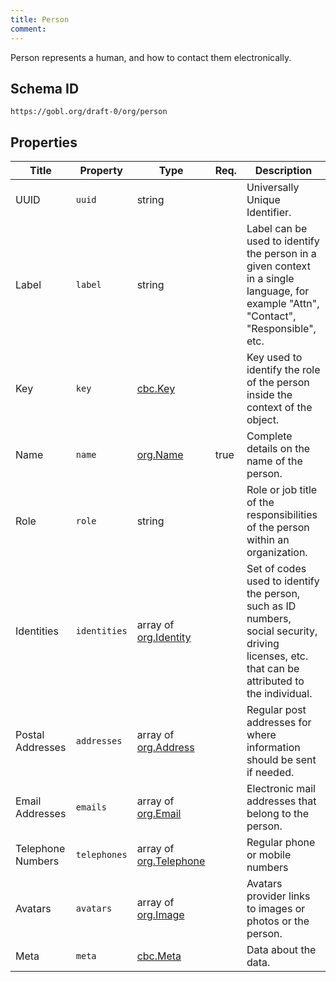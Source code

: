 ```yaml
---
title: Person
comment: 
---
```


Person represents a human, and how to contact them electronically.

## Schema ID

`https://gobl.org/draft-0/org/person`

## Properties

| Title             | Property     | Type                                             | Req. | Description                                                                                                                                     |
|-------------------|--------------|--------------------------------------------------|------|-------------------------------------------------------------------------------------------------------------------------------------------------|
| UUID              | `uuid`       | string                                           |      | Universally Unique Identifier.                                                                                                                  |
| Label             | `label`      | string                                           |      | Label can be used to identify the person in a given context in a single language, for example "Attn", "Contact", "Responsible", etc.            |
| Key               | `key`        | [cbc.Key](/draft-0/cbc/key)                      |      | Key used to identify the role of the person inside the context of the object.                                                                   |
| Name              | `name`       | [org.Name](/draft-0/org/name)                    | true | Complete details on the name of the person.                                                                                                     |
| Role              | `role`       | string                                           |      | Role or job title of the responsibilities of the person within an organization.                                                                 |
| Identities        | `identities` | array of [org.Identity](/draft-0/org/identity)   |      | Set of codes used to identify the person, such as ID numbers, social security, driving licenses, etc. that can be attributed to the individual. |
| Postal Addresses  | `addresses`  | array of [org.Address](/draft-0/org/address)     |      | Regular post addresses for where information should be sent if needed.                                                                          |
| Email Addresses   | `emails`     | array of [org.Email](/draft-0/org/email)         |      | Electronic mail addresses that belong to the person.                                                                                            |
| Telephone Numbers | `telephones` | array of [org.Telephone](/draft-0/org/telephone) |      | Regular phone or mobile numbers                                                                                                                 |
| Avatars           | `avatars`    | array of [org.Image](/draft-0/org/image)         |      | Avatars provider links to images or photos or the person.                                                                                       |
| Meta              | `meta`       | [cbc.Meta](/draft-0/cbc/meta)                    |      | Data about the data.                                                                                                                            |

